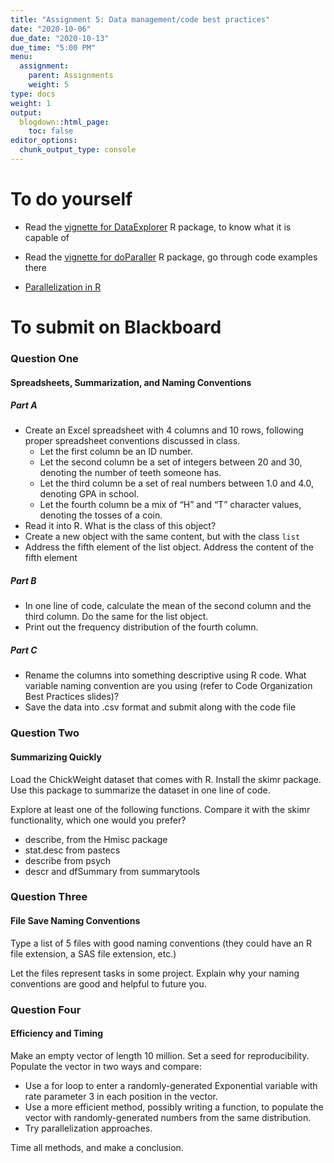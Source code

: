 ```yaml
---
title: "Assignment 5: Data management/code best practices"
date: "2020-10-06"
due_date: "2020-10-13"
due_time: "5:00 PM"
menu:
  assignment:
    parent: Assignments
    weight: 5
type: docs
weight: 1
output:
  blogdown::html_page:
    toc: false
editor_options: 
  chunk_output_type: console
---
```


# To do yourself

- Read the [vignette for DataExplorer](https://cran.r-project.org/web/packages/DataExplorer/vignettes/dataexplorer-intro.html) R package, to know what it is capable of

- Read the [vignette for doParaller](https://cran.r-project.org/web/packages/doParallel/vignettes/gettingstartedParallel.pdf) R package, go through code examples there

- [Parallelization in R](https://www.r-bloggers.com/speed-boosting-in-r-writing-efficient-code-parallel-programming/)

# To submit on Blackboard

### Question One
#### Spreadsheets, Summarization, and Naming Conventions

##### Part A

- Create an Excel spreadsheet with 4 columns and 10 rows, following proper spreadsheet conventions discussed in class.
    - Let the first column be an ID number. 
    - Let the second column be a set of integers between 20 and 30, denoting the number of teeth someone has.
    - Let the third column be a set of real numbers between 1.0 and 4.0, denoting GPA in school. 
    - Let the fourth column be a mix of "H" and "T" character values, denoting the tosses of a coin.

- Read it into R. What is the class of this object?
- Create a new object with the same content, but with the class `list`
- Address the fifth element of the list object. Address the content of the fifth element
 
##### Part B

- In one line of code, calculate the mean of the second column and the third column. Do the same for the list object.
- Print out the frequency distribution of the fourth column. 

##### Part C

- Rename the columns into something descriptive using R code. What variable naming convention are you using (refer to Code Organization Best Practices slides)? 
- Save the data into .csv format and submit along with the code file

### Question Two
#### Summarizing Quickly

Load the ChickWeight dataset that comes with R. Install the skimr package. 
Use this package to summarize the dataset in one line of code.

Explore at least one of the following functions. Compare it with the skimr functionality, which one would you prefer?

- describe, from the Hmisc package
- stat.desc from pastecs
- describe from psych
- descr and dfSummary from summarytools

### Question Three 
#### File Save Naming Conventions

Type a list of 5 files with good naming conventions (they could have an R file extension, a SAS file extension, etc.)

Let the files represent tasks in some project. Explain why your naming conventions are good and helpful to future you.


### Question Four
#### Efficiency and Timing

Make an empty vector of length 10 million. Set a seed for reproducibility. Populate the vector in two ways and compare:

- Use a for loop to enter a randomly-generated Exponential variable with rate parameter 3 in each position in the vector. 
- Use a more efficient method, possibly writing a function, to populate the vector with randomly-generated numbers from the same distribution. 
- Try parallelization approaches.

Time all methods, and make a conclusion. 


